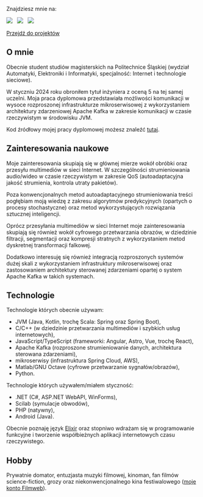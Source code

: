 Znajdziesz mnie na:

[![](https://img.shields.io/badge/github-000000?style=for-the-badge&logo=github)](https://github.com/milosz08) &nbsp;
[![](https://img.shields.io/badge/linkedin-%230077B5.svg?style=for-the-badge&logo=linkedin&logoColor=white)](https://www.linkedin.com/in/miłosz-gilga-477201219/) &nbsp;
[![](https://img.shields.io/badge/-Stackoverflow-FE7A16?style=for-the-badge&logo=stack-overflow&logoColor=white)](https://stackoverflow.com/users/18847390/milosz08) &nbsp;

[Przejdź do projektów](/pl/projects)

## O mnie

Obecnie student studiów magisterskich na Politechnice Śląskiej (wydział Automatyki, Elektroniki i Informatyki,
specjalność: Internet i technologie sieciowe).

W styczniu 2024 roku obroniłem tytuł inżyniera z oceną 5 na tej samej uczelni. Moja praca dyplomowa przedstawiała
możliwości komunikacji w wysoce rozproszonej infrastrukturze mikroserwisowej z wykorzystaniem architektury zdarzeniowej
Apache Kafka w zakresie komunikacji w czasie rzeczywistym w środowisku JVM.

Kod źródłowy mojej pracy dyplomowej możesz znaleźć [tutaj](https://github.com/visphere).

## Zainteresowania naukowe

Moje zainteresowania skupiają się w głównej mierze wokół obróbki oraz przesyłu multimediów w sieci Internet. W
szczególności strumieniowania audio/wideo w czasie rzeczywistym w zakresie QoS (autoadaptacyjna jakość strumienia,
kontrola utraty pakietów).

Poza konwencjonalnych metod autoadaptacyjnego strumieniowania treści pogłębiam moją wiedzę z zakresu algorytmów
predykcyjnych (opartych o procesy stochastyczne) oraz metod wykorzystujących rozwiązania sztucznej inteligencji.

Oprócz przesyłania multimediów w sieci Internet moje zainteresowania skupiają się również wokół cyfrowego przetwarzania
obrazów, w dziedzinie filtracji, segmentacji oraz kompresji stratnych z wykorzystaniem metod dyskretnej transformacji
falkowej.

Dodatkowo interesuję się również integracją rozproszonych systemów dużej skali z wykorzystaniem infrastruktury
mikroserwisowej oraz zastosowaniem architektury sterowanej zdarzeniami opartej o system Apache Kafka w takich systemach.

## Technologie

Technologie których obecnie używam:

- JVM (Java, Kotlin, trochę Scala: Spring oraz Spring Boot),
- C/C++ (w dziedzinie przetwarzania multimediów i szybkich usług internetowych),
- JavaScript/TypeScript (frameworki: Angular, Astro, Vue, trochę React),
- Apache Kafka (rozproszone strumieniowanie danych, architektura sterowana zdarzeniami),
- mikroserwisy (infrastruktura Spring Cloud, AWS),
- Matlab/GNU Octave (cyfrowe przetwarzanie sygnałów/obrazów),
- Python.

Technologie których używałem/miałem styczność:

- .NET (C#, ASP.NET WebAPI, WinForms),
- Scilab (symulacje obwodów),
- PHP (natywny),
- Android (Java).

Obecnie poznaję język [Elixir](https://elixir-lang.org) oraz stopniwo wdrażam się w programowanie funkcyjne i tworzenie
współbieżnych aplikacji internetowych czasu rzeczywistego.

## Hobby

Prywatnie domator, entuzjasta muzyki filmowej, kinoman, fan filmów science-fiction, grozy oraz niekonwencjonalnego kina
festiwalowego ([moje konto Filmweb](https://www.filmweb.pl/user/miloszgilga)).
